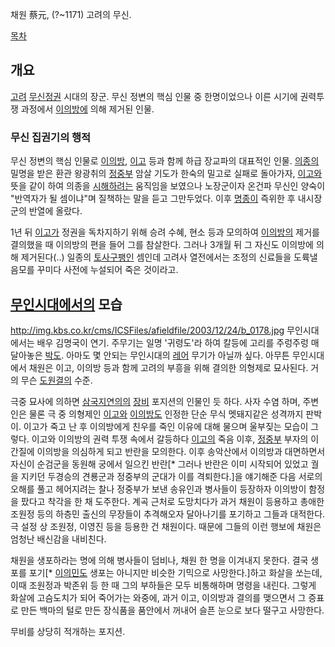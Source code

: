 채원
蔡元, (?~1171)
고려의 무신.

[[목차]]

== 개요 ==
[[고려]] [[무신정권]] 시대의 장군. 무신 정변의 핵심 인물 중 한명이었으나 이른 시기에 권력투쟁 과정에서 [[이의방]]에 의해 제거된 인물.

=== 무신 집권기의 행적 ===
무신 정변의 핵심 인물로 [[이의방]], [[이고]] 등과 함께 하급 장교파의 대표적인 인물. [[의종]]의 밀명을 받은 환관 왕광취의 [[정중부]] 암살 기도가 한숙의 밀고로 실패로 돌아가자, [[이고]]와 뜻을 같이 하여 의종을 [[시해]]하려는 움직임을 보였으나 노장군이자 온건파 무신인 양숙이 "반역자가 될 셈이냐"며 질책하는 말을 듣고 그만두었다. 이후 [[명종]]이 즉위한 후 내시장군의 반열에 올랐다.

1년 뒤 [[이고]]가 정권을 독차지하기 위해 승려 수혜, 현소 등과 모의하여 [[이의방]]의 제거를 결의했을 때 이의방의 편을 들어 그를 참살한다. 그러나 3개월 뒤 그 자신도 이의방에 의해 제거된다(..) 일종의 [[토사구팽]]인 셈인데 고려사 열전에서는 조정의 신료들을 도륙낼 음모를 꾸미다 사전에 누설되어 죽은 것이라고.

== [[무인시대]]에서의 모습 ==
http://img.kbs.co.kr/cms/ICSFiles/afieldfile/2003/12/24/b_0178.jpg
무인시대에서는 배우 김명국이 연기. 주무기는 일명 '귀령도'라 하여 칼등에 고리를 주렁주렁 매달아놓은 [[항일대도|박도]]. 아마도 몇 안되는 무인시대의 [[레어]] 무기가 아닐까 싶다. 아무튼 무인시대에서 채원은 이고, 이의방 등과 함께 고려의 부흥을 위해 결의한 의형제로 묘사된다. 거의 무슨 [[도원결의]] 수준.

극중 묘사에 의하면 [[삼국지연의]]의 [[장비]] 포지션의 인물인 듯 하다. 사자 수염 하며, 주변인은 물론 극 중 의형제인 [[이고]]와 [[이의방]]도 인정한 단순 무식 멧돼지같은 성격까지 판박이. 이고가 죽고 난 후 이의방에게 친우를 죽인 이유에 대해 물으며 울부짖는 모습이 그렇다. 이고와 이의방의 권력 투쟁 속에서 갈등하다 [[이고]]의 죽음 이후, [[정중부]] 부자의 이간질에 이의방을 의심하게 되고 반란을 모의한다. 이후 송악산에서 이의방과 대면하면서 자신이 순검군을 동원해 궁에서 일으킨 반란[* 그러나 반란은 이미 시작되어 있었고 궐을 지키던 두경승의 견룡군과 정중부의 군대가 이를 격퇴한다.]을 얘기해준 다음 서로의 오해를 풀고 헤어지려는 찰나 정중부가 보낸 송유인과 병사들이 등장하자 이의방이 함정을 팠다고 착각을 한 채 도주한다. 계곡 근처로 도망치다가 과거 채원이 등용하고 총애한 조원정 등의 하층민 출신의 무장들이 추격해오자 달아나기를 포기하고 그들과 대적한다. 극 설정 상 조원정, 이영진 등을 등용한 건 채원이다. 때문에 그들의 이런 행보에 채원은 엄청난 배신감을 내비친다. 

채원을 생포하라는 명에 의해 병사들이 덤비나, 채원 한 명을 이겨내지 못한다. 결국 생포를 포기[* [[이의민]]도 생포는 아니지만 비슷한 기믹으로 사망한다.]하고 화살을 쏘는데, 이때 조원정과 박존위 등 한 때 그의 부하들은 모두 비통해하며 명령을 내린다. 그렇게 화살에 고슴도치가 되어 죽어가는 와중에, 과거 이고, 이의방과 결의를 맺으면서 그 증표로 만든 백마의 털로 만든 장식품을 품안에서 꺼내어 슬픈 눈으로 보다 떨구고 사망한다.  

무비를 상당히 적개하는 포지션. 
